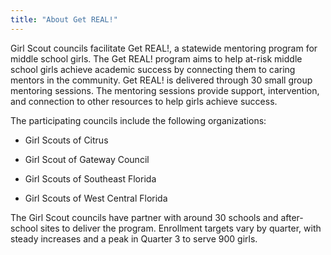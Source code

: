 ```yaml
---
title: "About Get REAL!"
---
```


Girl Scout councils facilitate Get REAL!, a statewide mentoring program for middle school girls. The Get REAL! program aims to help at-risk middle school girls achieve academic success by connecting them to caring mentors in the community. Get REAL! is delivered through 30 small group mentoring sessions. The mentoring sessions provide support, intervention, and connection to other resources to help girls achieve success.

The participating councils include the following organizations:

-   Girl Scouts of Citrus

-   Girl Scout of Gateway Council

-   Girl Scouts of Southeast Florida

-   Girl Scouts of West Central Florida

The Girl Scout councils have partner with around 30 schools and after-school sites to deliver the program. Enrollment targets vary by quarter, with steady increases and a peak in Quarter 3 to serve 900 girls.

